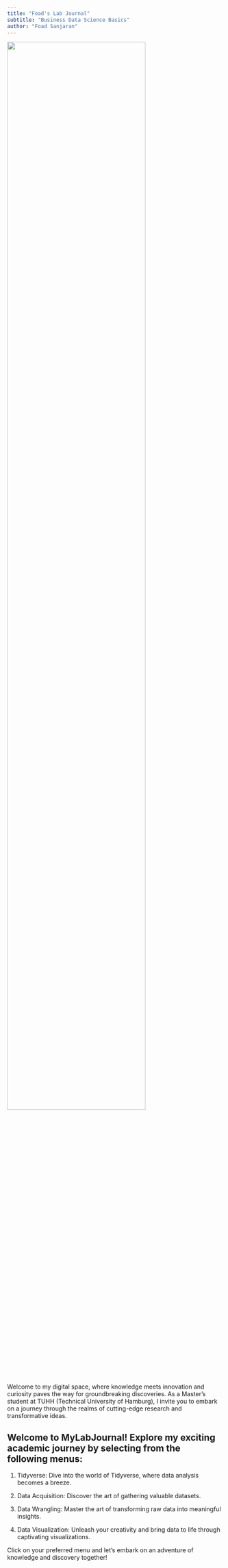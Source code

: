 ```yaml
---
title: "Foad's Lab Journal"
subtitle: "Business Data Science Basics"
author: "Foad Sanjaran"
---
```


![](assets/logo/TIE_logo.svg){width=80% fig-align="center"}

Welcome to my digital space, where knowledge meets innovation and curiosity paves the way for groundbreaking discoveries. As a Master's student at TUHH (Technical University of Hamburg), I invite you to embark on a journey through the realms of cutting-edge research and transformative ideas.

## Welcome to MyLabJournal! Explore my exciting academic journey by selecting from the following menus:

1. Tidyverse: Dive into the world of Tidyverse, where data analysis becomes a breeze.

2. Data Acquisition: Discover the art of gathering valuable datasets.

3. Data Wrangling: Master the art of transforming raw data into meaningful insights.

4. Data Visualization: Unleash your creativity and bring data to life through captivating visualizations.

Click on your preferred menu and let's embark on an adventure of knowledge and discovery together!
